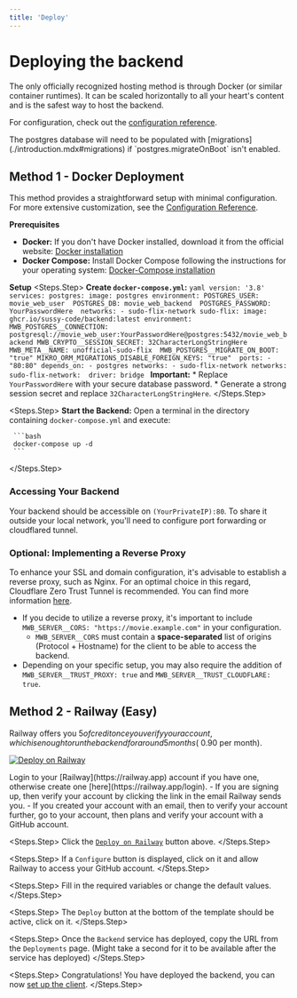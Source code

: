 ```yaml
---
title: 'Deploy'
---
```


# Deploying the backend

The only officially recognized hosting method is through Docker (or similar container runtimes). It can be scaled horizontally to all your heart's content and is the safest way to host the backend.

For configuration, check out the [configuration reference](./configuration.mdx).

<Note>
The postgres database will need to be populated with [migrations](./introduction.mdx#migrations) if `postgres.migrateOnBoot` isn't enabled.
</Note>

## Method 1 - Docker Deployment

This method provides a straightforward setup with minimal configuration. For more extensive customization, see the [Configuration Reference](./configuration.mdx).

**Prerequisites**

* **Docker:** If you don't have Docker installed, download it from the official website: [Docker installation](https://www.docker.com/get-started)
* **Docker Compose:** Install Docker Compose following the instructions for your operating system: [Docker-Compose installation](https://docs.docker.com/compose/install/)

**Setup**
<Steps>
  <Steps.Step>
     **Create `docker-compose.yml`:**
     ```yaml
       version: '3.8'
       services:
         postgres:
           image: postgres
           environment:
             POSTGRES_USER: movie_web_user 
             POSTGRES_DB: movie_web_backend 
             POSTGRES_PASSWORD: YourPasswordHere 
           networks:
             - sudo-flix-network
         sudo-flix:
           image: ghcr.io/sussy-code/backend:latest
           environment:
             MWB_POSTGRES__CONNECTION: postgresql://movie_web_user:YourPasswordHere@postgres:5432/movie_web_backend
             MWB_CRYPTO__SESSION_SECRET: 32CharacterLongStringHere 
             MWB_META__NAME: unofficial-sudo-flix 
             MWB_POSTGRES__MIGRATE_ON_BOOT: "true"
             MIKRO_ORM_MIGRATIONS_DISABLE_FOREIGN_KEYS: "true" 
           ports:
             - "80:80"
           depends_on:
             - postgres
           networks:
             - sudo-flix-network
       networks:
         sudo-flix-network: 
           driver: bridge
    ```
      **Important:** 
       * Replace `YourPasswordHere` with your secure database password.
       * Generate a strong session secret and replace `32CharacterLongStringHere`.
  </Steps.Step>

  <Steps.Step>
    **Start the Backend:**  Open a terminal in the directory containing `docker-compose.yml` and execute:

     ```bash
     docker-compose up -d 
     ```
  </Steps.Step>
</Steps>

### Accessing Your Backend

Your backend should be accessible on `(YourPrivateIP):80`. To share it outside your local network, you'll need to configure port forwarding or cloudflared tunnel. 

### Optional: Implementing a Reverse Proxy

To enhance your SSL and domain configuration, it's advisable to establish a reverse proxy, such as Nginx. For an optimal choice in this regard, Cloudflare Zero Trust Tunnel is recommended. You can find more information [here](https://developers.cloudflare.com/cloudflare-one/connections/connect-networks/get-started/create-remote-tunnel/).

- If you decide to utilize a reverse proxy, it's important to include `MWB_SERVER__CORS: "https://movie.example.com"` in your configuration.
  - `MWB_SERVER__CORS` must contain a **space-separated** list of origins (Protocol + Hostname) for the client to be able to access the backend.
- Depending on your specific setup, you may also require the addition of `MWB_SERVER__TRUST_PROXY: true` and `MWB_SERVER__TRUST_CLOUDFLARE: true`.

## Method 2 - Railway (Easy)

Railway offers you $5 of credit once you verify your account, which is enough to run the backend for around 5 months (~$0.90 per month).

[![Deploy on Railway](https://railway.app/button.svg)](https://railway.app/template/hbgO43)

<Steps>
  <Steps.Step>
    Login to your [Railway](https://railway.app) account if you have one, otherwise create one [here](https://railway.app/login).
      - If you are signing up, then verify your account by clicking the link in the email Railway sends you.
      - If you created your account with an email, then to verify your account further, go to your account, then plans and verify your account with a GitHub account.
  </Steps.Step>
  
  <Steps.Step>
    Click the [`Deploy on Railway`](https://railway.app/template/TS4mw5) button above.
  </Steps.Step>
  
  <Steps.Step>
    If a `Configure` button is displayed, click on it and allow Railway to access your GitHub account. 
  </Steps.Step>
  
  <Steps.Step>
    Fill in the required variables or change the default values.
  </Steps.Step>
  
  <Steps.Step>
    The `Deploy` button at the bottom of the template should be active, click on it.
  </Steps.Step>
  
  <Steps.Step>
    Once the `Backend` service has deployed, copy the URL from the `Deployments` page. (Might take a second for it to be available after the service has deployed)
  </Steps.Step>
  
  <Steps.Step>
    Congratulations! You have deployed the backend, you can now [set up the client](../self-hosting/use-backend.mdx).
  </Steps.Step>
</Steps>
